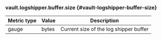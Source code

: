 ### vault.logshipper.buffer.size {#vault-logshipper-buffer-size}

Metric type | Value | Description
----------- | ----- | -----------
gauge       | bytes | Current size of the log shipper buffer
